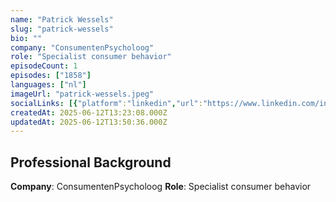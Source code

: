 ```yaml
---
name: "Patrick Wessels"
slug: "patrick-wessels"
bio: ""
company: "ConsumentenPsycholoog"
role: "Specialist consumer behavior"
episodeCount: 1
episodes: ["1858"]
languages: ["nl"]
imageUrl: "patrick-wessels.jpeg"
socialLinks: [{"platform":"linkedin","url":"https://www.linkedin.com/in/patrickwessels/"}]
createdAt: 2025-06-12T13:23:08.000Z
updatedAt: 2025-06-12T13:50:36.000Z
---
```


## Professional Background

**Company**: ConsumentenPsycholoog
**Role**: Specialist consumer behavior
